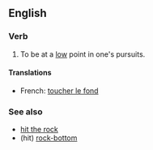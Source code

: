 ==English==

===Verb===
{{head|en|verb|head=[[hit]] [[the]] [[rocks]]}}

# {{context|idiomatic|lang=en}} To be at a [[low]] point in one's pursuits.

====Translations====
{{trans-top|to be at a low point}}
* French: [[toucher le fond]]
{{trans-mid}}
{{trans-bottom}}

===See also===
* [[hit the rock]]
* (hit) [[rock-bottom]]